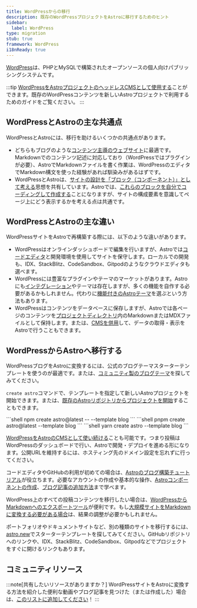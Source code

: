 ```yaml
---
title: WordPressからの移行
description: 既存のWordPressプロジェクトをAstroに移行するためのヒント
sidebar:
  label: WordPress
type: migration
stub: true
framework: WordPress
i18nReady: true
---
```



[WordPress](https://wordpress.org)は、PHPとMySQLで構築されたオープンソースの個人向けパブリッシングシステムです。

:::tip
[WordPressをAstroプロジェクトのヘッドレスCMSとして使用する](/ja/guides/cms/wordpress/)ことができます。既存のWordPressコンテンツを新しいAstroプロジェクトで利用するためのガイドをご覧ください。
:::

## WordPressとAstroの主な共通点

WordPressとAstroには、移行を助けるいくつかの共通点があります。

- どちらもブログのような[コンテンツ主導のウェブサイト](/ja/concepts/why-astro/#content-driven)に最適です。Markdownでのコンテンツ記述に対応しており（WordPressではプラグインが必要）、AstroでMarkdownファイルを書く作業は、WordPressのエディタでMarkdown構文を使った経験があれば馴染みがあるはずです。
- WordPressとAstroは、[サイトの設計を「ブロック（コンポーネント）」として考える](/ja/concepts/islands/)思想を共有しています。Astroでは、[これらのブロックを自分でコーディングして作成する](/ja/basics/astro-components/)ことになりますが、サイトの構成要素を意識してページ上にどう表示するかを考える点は共通です。

## WordPressとAstroの主な違い

WordPressサイトをAstroで再構築する際には、以下のような違いがあります。

- WordPressはオンラインダッシュボードで編集を行いますが、Astroでは[コードエディタ](/ja/editor-setup/)と開発環境を使用してサイトを保守します。ローカルでの開発も、IDX、StackBlitz、CodeSandbox、Gitpodのようなクラウドエディタも選べます。
- WordPressには豊富なプラグインやテーマのマーケットがあります。Astroにも[インテグレーション](https://astro.build/integrations/)やテーマは存在しますが、多くの機能を自作する必要があるかもしれません。代わりに[機能付きのAstroテーマ](https://astro.build/themes)を選ぶという方法もあります。
- WordPressはコンテンツをデータベースに保存しますが、Astroでは各ページのコンテンツを[プロジェクトディレクトリ](/ja/basics/project-structure/)内のMarkdownまたはMDXファイルとして保持します。または、[CMSを併用](/ja/guides/cms/)して、データの取得・表示をAstroで行うこともできます。

## WordPressからAstroへ移行する

WordPressブログをAstroに変換するには、公式のブログテーマスターターテンプレートを使うのが最適です。または、[コミュニティ製のブログテーマ](https://astro.build/themes)を探してみてください。

`create astro`コマンドで、テンプレートを指定して新しいAstroプロジェクトを開始できます。または、[既存のAstroリポジトリからプロジェクトを開始](/ja/install-and-setup/#install-from-the-cli-wizard)することもできます。

  <PackageManagerTabs>
    <Fragment slot="npm">
    ```shell
    npm create astro@latest -- --template blog
    ```
    </Fragment>
    <Fragment slot="pnpm">
    ```shell
    pnpm create astro@latest --template blog
    ```
    </Fragment>
    <Fragment slot="yarn">
    ```shell
    yarn create astro --template blog
    ```
    </Fragment>
  </PackageManagerTabs>

[WordPressをAstroのCMSとして使い続ける](/ja/guides/cms/wordpress/)ことも可能です。つまり投稿はWordPressのダッシュボードで行い、Astroで開発・デプロイを進める形になります。公開URLを維持するには、ホスティング先のドメイン設定を忘れずに行ってください。

コードエディタやGitHubの利用が初めての場合は、[Astroのブログ構築チュートリアル](/ja/tutorial/0-introduction/)が役立ちます。必要なアカウントの作成や基本的な操作、[Astroコンポーネントの作成](/ja/tutorial/3-components/)、[ブログ記事の追加方法](/ja/tutorial/2-pages/2/)まで学べます。

WordPress上のすべての投稿コンテンツを移行したい場合は、[WordPressからMarkdownへのエクスポートツール](https://github.com/lonekorean/wordpress-export-to-markdown)が便利です。もし[大規模サイトをMarkdownに変換する必要がある場合](https://swizec.com/blog/how-to-export-a-large-wordpress-site-to-markdown/)は、結果の調整が必要かもしれません。

ポートフォリオやドキュメントサイトなど、別の種類のサイトを移行するには、[astro.new](https://astro.new)でスターターテンプレートを探してみてください。GitHubリポジトリへのリンクや、IDX、StackBlitz、CodeSandbox、Gitpodなどでプロジェクトをすぐに開けるリンクもあります。

## コミュニティリソース

<CardGrid>
  <LinkCard title="Goodbye Wordpress, hello Astro!" href="https://trib.tv/posts/2025/wordpress-to-astro/" />
  <LinkCard title="How I Migrated from Wordpress to Astro" href="https://itsthatlady.dev/blog/migrate-from-wordpress-to-astro/" />
  <LinkCard title="How and Why I Moved My Blog from WordPress to Astro and Markdown" href="https://levelup.gitconnected.com/how-and-why-i-moved-my-blog-from-wordpress-to-astro-and-markdown-3549672d5a86" />
  <LinkCard title="How I Migrated From Wordpress to Astro: Boosted Pagespeed Scores to 100% and Cut 100% Hosting cost" href="https://devaradise.com/wordpress-to-static-website-astro/" />
  <LinkCard title="WordPress to Astro site conversion" href="https://share.transistor.fm/s/d86496cd" />
  <LinkCard title="How to Convert a Wordpress blog to an Astro Static Site" href="https://blog.okturtles.org/2024/10/convert-wordpress-to-static-site/" />
  <LinkCard title="Why I switched from WordPress to Astro" href="https://dev.to/fratzinger/why-i-switched-from-wordpress-to-astro-5ge" />
  <LinkCard title="Why I ditched WordPress for Astro" href="https://vbartalis.xyz/en/blog/why-i-ditched-wordpress-for-astro-js/" />
  <LinkCard title="DeWP: utility to use your WordPress data in Astro projects" href="https://delucis.github.io/dewp/" />
  <LinkCard title="Astro vs. WordPress: Rendering Patterns of the Modern Web" href="https://andrewkepson.com/blog/headless-wordpress/astro-vs-wordpress-rendering-patterns/" />
</CardGrid>

:::note[共有したいリソースがありますか？]
WordPressサイトをAstroに変換する方法を紹介した便利な動画やブログ記事を見つけた（または作成した）場合は、[このリストに追加してください](https://github.com/withastro/docs/edit/main/src/content/docs/en/guides/migrate-to-astro/from-wordpress.mdx)！
:::
